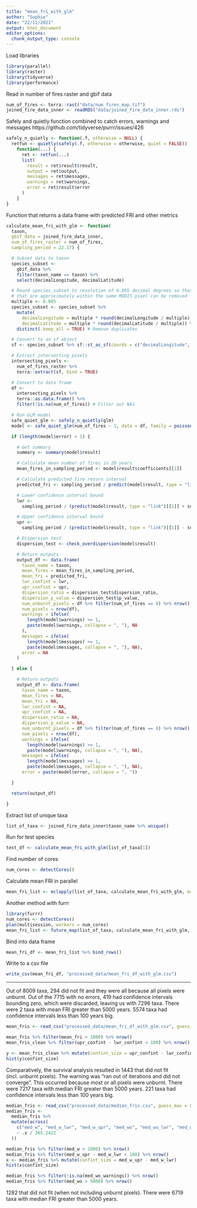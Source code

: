```yaml
---
title: "mean_fri_with_glm"
author: "Sophie"
date: "22/11/2021"
output: html_document
editor_options:
  chunk_output_type: console
---
```



Load libraries

```r
library(parallel)
library(raster)
library(tidyverse)
library(performance)
```


Read in number of fires raster and gbif data

```r
num_of_fires <- terra::rast("data/num_fires_map.tif")
joined_fire_data_inner <- readRDS("data/joined_fire_data_inner.rds")
```


Safely and quietly function combined to catch errors, warnings and messages
https://github.com/tidyverse/purrr/issues/426

```r
safely_n_quietly <- function(.f, otherwise = NULL) {
  retfun <- quietly(safely(.f, otherwise = otherwise, quiet = FALSE))
    function(...) {
      ret <- retfun(...)
      list(
        result = ret$result$result,
        output = ret$output,
        messages = ret$messages,
        warnings = ret$warnings,
        error = ret$result$error
      )
    }
}
```


Function that returns a data frame with predicted FRI and other metrics

```r
calculate_mean_fri_with_glm <- function(
  taxon,
  gbif_data = joined_fire_data_inner,
  num_of_fires_raster = num_of_fires,
  sampling_period = 22.17) {

  # Subset data to taxon
  species_subset <-
    gbif_data %>%
    filter(taxon_name == taxon) %>%
    select(decimalLongitude, decimalLatitude)

  # Round species_subset to resolution of 0.005 decimal degrees so that any coordinates
  # that are approximately within the same MODIS pixel can be removed
  multiple <- 0.005
  species_subset <- species_subset %>%
    mutate(
      decimalLongitude = multiple * round(decimalLongitude / multiple),
      decimalLatitude = multiple * round(decimalLatitude / multiple)) %>%
    distinct(.keep_all = TRUE) # Remove duplicates

  # Convert to an sf object
  sf <- species_subset %>% sf::st_as_sf(coords = c("decimalLongitude", "decimalLatitude"))

  # Extract intersecting pixels
  intersecting_pixels <-
    num_of_fires_raster %>%
    terra::extract(sf, bind = TRUE)

  # Convert to data frame
  df <-
    intersecting_pixels %>%
    terra::as.data.frame() %>%
    filter(!is.na(num_of_fires)) # Filter out NAs

  # Run GLM model
  safe_quiet_glm <- safely_n_quietly(glm)
  model <- safe_quiet_glm(num_of_fires ~ 1, data = df, family = poisson(link = "identity"))

  if (length(model$error) < 1) {

    # Get summary
    summary <- summary(model$result)

    # Calculate mean number of fires in 20 years
    mean_fires_in_sampling_period <- model$result$coefficients[[1]]

    # Calculate predicted fire return interval
    predicted_fri <- sampling_period / predict(model$result, type = "link")[[1]]

    # Lower confidence interval bound
    lwr <-
      sampling_period / (predict(model$result, type = "link")[[1]] + summary$coefficients[[2]] * 1.96)

    # Upper confidence interval bound
    upr <-
      sampling_period / (predict(model$result, type = "link")[[1]] - summary$coefficients[[2]] * 1.96)

    # Dispersion test
    dispersion_test <- check_overdispersion(model$result)

    # Return outputs
    output_df <- data.frame(
      taxon_name = taxon,
      mean_fires = mean_fires_in_sampling_period,
      mean_fri = predicted_fri,
      lwr_confint = lwr,
      upr_confint = upr,
      dispersion_ratio = dispersion_test$dispersion_ratio,
      dispersion_p_value = dispersion_test$p_value,
      num_unburnt_pixels = df %>% filter(num_of_fires == 0) %>% nrow(),
      num_pixels = nrow(df),
      warnings = ifelse(
        length(model$warnings) >= 1,
        paste(model$warnings, collapse = ", "), NA
      ),
      messages = ifelse(
        length(model$messages) >= 1,
        paste(model$messages, collapse = ", "), NA),
      error = NA
    )

  } else {

    # Return outputs
    output_df <- data.frame(
      taxon_name = taxon,
      mean_fires = NA,
      mean_fri = NA,
      lwr_confint = NA,
      upr_confint = NA,
      dispersion_ratio = NA,
      dispersion_p_value = NA,
      num_unburnt_pixels = df %>% filter(num_of_fires == 0) %>% nrow(),
      num_pixels = nrow(df),
      warnings = ifelse(
        length(model$warnings) >= 1,
        paste(model$warnings, collapse = ", "), NA),
      messages = ifelse(
        length(model$messages) >= 1,
        paste(model$messages, collapse = ", "), NA),
      error = paste(model$error, collapse = ", "))

  }

  return(output_df)

}
```



Extract list of unique taxa

```r
list_of_taxa <- joined_fire_data_inner$taxon_name %>% unique()
```


Run for test species

```r
test_df <- calculate_mean_fri_with_glm(list_of_taxa[1])
```


Find number of cores

```r
num_cores <- detectCores()
```


Calculate mean FRI in parallel

```r
mean_fri_list <- mclapply(list_of_taxa, calculate_mean_fri_with_glm, mc.cores = num_cores)
```


Another method with furrr
```r
library(furrr)
num_cores <- detectCores()
plan(multisession, workers = num_cores)
mean_fri_list <- future_map(list_of_taxa, calculate_mean_fri_with_glm, .progress = TRUE)
```

Bind into data frame

```r
mean_fri_df <- mean_fri_list %>% bind_rows()
```


Write to a csv file

```r
write_csv(mean_fri_df, "processed_data/mean_fri_df_with_glm.csv")
```

---

Out of 8009 taxa, 294 did not fit and they were all because all pixels were unburnt.
Out of the 7715 with no errors, 419 had confidence intervals bounding zero, which
were discarded, leaving us with 7296 taxa. There were 2 taxa with mean FRI greater
than 5000 years. 5574 taxa had confidence intervals less than 100 years big.

```r
mean_fris <- read_csv("processed_data/mean_fri_df_with_glm.csv", guess_max = 8009)

mean_fris %>% filter(mean_fri > 1000) %>% nrow()
mean_fris_clean %>% filter(upr_confint - lwr_confint < 100) %>% nrow()

y <- mean_fris_clean %>% mutate(confint_size = upr_confint - lwr_confint)
hist(y$confint_size)
```



Comparatively, the survival analysis resulted in 1443 that did not fit (incl. unburnt
pixels). The warning was "ran out of iterations and did not converge". This occurred
because most or all pixels were unburnt. There were 7217 taxa with median FRI greater
than 5000 years. 221 taxa had confidence intervals less than 100 years big.

```r
median_fris <- read_csv("processed_data/median_fris.csv", guess_max = 8009)
median_fris <-
  median_fris %>%
  mutate(across(
    c("med_w", "med_w_lwr", "med_w_upr", "med_wo", "med_wo_lwr", "med_wo_upr"),
    ~ .x / 365.2422
  ))

median_fris %>% filter(med_w > 1000) %>% nrow()
median_fris %>% filter(med_w_upr - med_w_lwr < 100) %>% nrow()
x <- median_fris %>% mutate(confint_size = med_w_upr - med_w_lwr)
hist(x$confint_size)

median_fris %>% filter(!is.na(med_wo_warnings)) %>% nrow()
median_fris %>% filter(med_wo > 5000) %>% nrow()
```

1282 that did not fit (when not including unburnt pixels). There were 6719 taxa with
median FRI greater than 5000 years.

